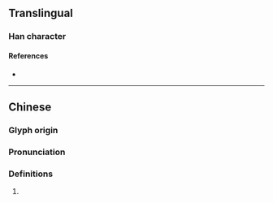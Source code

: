 {{character info}}
==Translingual==

===Han character===
{{Han char|rn=64|rad=手|as=12|sn=15|four=58040|canj=QMJK,QNJK|ids=⿰扌敢}}

====References====
* {{Han ref|kx=0454.190|dkj=12709|dj=0803.330|hdz=31950.090|uh=6496|ud=25750|bh=E5AF|bd=58799}}

----

==Chinese==
{{zh-forms}}

===Glyph origin===
{{Han etym}}

===Pronunciation===
{{zh-pron
|m=hàn
|c=haam5,hon6
|mc=y
|oc=y
|cat=
}}
{{zh-attn-split}}

===Definitions===
{{zh-hanzi}}

# {{rfdef|zh}}